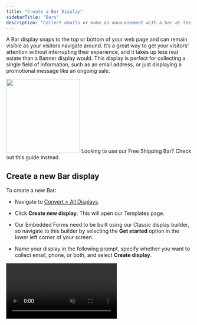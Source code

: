 ```yaml
---
title: "Create a Bar Display"
sidebarTitle: "Bars"
description: "Collect emails or make an announcement with a bar at the top or bottom of your website."
---
```


A Bar display snaps to the top or bottom of your web page and can remain visible as your visitors navigate around. It’s a great way to get your visitors' attention without interrupting their experience, and it takes up less real estate than a Banner display would. This display is perfect for collecting a single field of information, such as an email address, or just displaying a promotional message like an ongoing sale. 

  <img height="200" src="/images/displays/bar-example.png" />

<Info>
  Looking to use our Free Shipping Bar? Check out this guide instead.
</Info>

## Create a new Bar display

To create a new Bar:

* Navigate to [Convert > All Displays](https://dashboard.privy.com/displays).

* Click **Create new display**. This will open our Templates page.

* Our Embedded Forms need to be built using our Classic display builder, so navigate to this builder by selecting the **Get started** option in the lower left corner of your screen.

* Name your display in the following prompt, specify whether you want to collect email, phone, or both, and select **Create display**.

<video autoPlay muted loop playsInline className="create-bar" src="/images/displays/bar-create.mp4" />

<Tip>
  Not planning on collecting email or phone number? We'll show you how to remove these form fields below.
</Tip>

In the *Create* step of the Classic display builder, you can click to edit:

* **Form Fields:** what information you want to collect at sign up. *If you do not plan on collecting any information, uncheck the "Enable Form?" checkbox as shown below.*

* **Compliance:** whether you want new sign ups to go through a Single Opt-In or Double Opt-In process.

* **Validations:** set any rules to restrict who may sign up for your display.

<video autoPlay muted loop playsInline className="disable-form-fields" src="/images/displays/disable-form-fields.mp4" />

* Click to **Add a display**.

* On the following screen, select **Bar** from the left side. Browse the templates and choose which one you’d like to start with. Press **Choose selected** in the upper right corner to open the designer.

<video autoPlay muted loop playsInline className="choose-bar-template" src="/images/displays/bar-choose-template.mp4" />

## Customize your Bar display

Now that you’ve selected a template to start from, it’s time to customize your display’s appearance.

<video autoPlay muted loop playsInline className="edit-bar-design" src="/images/displays/bar-customize.mp4" />

### Add new elements

To add a text box, click **+ Add new element** on the left.

### Edit existing elements

To edit existing elements, click directly on them in your display, or select them from the menu on the left. You can edit their settings, duplicate, or delete the element on the left.

Under your *Elements* on the left, you can also edit your bar's background and specify whether you want the bar to be positioned at the top or bottom of your page.

Once you’re happy with your design, press **Save & Close** in the upper right corner.

## Customize your Thank You Page

After saving your changes, you’ll be brought back to the *Create* step of your display builder. If you're collecting sign ups with your bar, you’ll want to customize its Thank You Page to confirm your contact’s sign up.

* Scroll down and click to edit your **Thank You Page Design**.

* If you’re offering a coupon code in exchange for a sign up, be sure to include the `{{ signup.coupon_code }}` merge tag on your Thank You Page.

## Edit your settings

### Attach a coupon

If you are offering a coupon code in exchange for a sign up, be sure to attach your coupon to your display:

* In your display’s *Create* step, scroll to edit the **Coupon** section and select the desired Coupon from the dropdown menu. **Save.**

### Targeting

To customize your Bar’s settings and audience targeting, navigate to the *Target* step of the builder:

  <img height="200" src="/images/displays/bar-target.png" />

1. **When To Show It:** determine when and how your display triggers.

2. **Who To Show It To:** determine who is eligible to view your display.

3. **How Long To Show It:** specify whether this display should be Ongoing, or set to run on a fixed schedule.

## Edit your Follow-Up Actions

Once you’ve finalized your settings and audience targeting, you’ll want to make sure that you’re properly following up with your new sign up. Head to the *Follow-Up* step of your builder.

<AccordionGroup>
  <Accordion title="After Signup Email" defaultOpen={false}>
    Click on your After Signup Email to view and edit your template, subject line, and sender info. [Learn more about our drag-and-drop email editor.](https://privy.mintlify.app/docs/learn/email-campaigns/email-templates) Make sure that you **Publish** your email so that it sends to new sign ups.
  </Accordion>

  <Accordion title="Create a series" defaultOpen={false}>
    If you want to create a series of more than one After Signup Email for this specific display, select this option.
  </Accordion>

  <Accordion title="Sync signups" defaultOpen={false}>
    If you're syncing new sign ups to a [Linked Account](https://privy.mintlify.app/docs/learn/integrations/overview-integrations), be sure to add a sync rule here.
  </Accordion>

  <Accordion title="Send Text Message" defaultOpen={false}>
    If you're on the Growth Plan and you're collecting SMS contacts with this display, you can create an After Signup Text to deliver to new contacts after they complete their Double Opt-In.
  </Accordion>

  <Accordion title="Notifications" defaultOpen={false}>
    Enable or disable real-time notifications for your users. These notifications will alert the user of new display signups immediately. **Save**. 
  </Accordion>
</AccordionGroup>

## Launch your Bar display

Once you’ve finalized your design, targeting, and follow-up actions, select the **Publish** button at the upper right of the *Follow-Up* step and confirm your decision in the prompt. 

  <img height="200" src="/images/displays/bar-launch.png" />

Your Bar is now live on your site! [You can review its reporting at any time.](https://privy.mintlify.app/docs/learn/displays/reporting-overview)